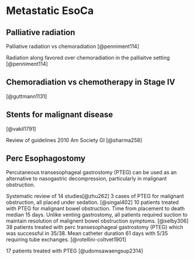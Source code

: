# Metastatic EsoCa {#eso_metastatic}

## Palliative radiation

Palliative radiation vs chemoradiation [@penniment114]

Radiation along favored over chemoradiation in the palliaitve setting [@penniment114]

## Chemoradiation vs chemotherapy in Stage IV

[@guttmann1131]

## Stents for malignant disease

[@vakil1791]

Review of guidelines 2010 Am Society GI [@sharma258]

## Perc Esophagostomy

Percutaneous transesophageal gastrostomy (PTEG) can be used as an alternative to nasogastric decompression, particularly in malignant obstruction.

Systematic review of 14 studies[@zhu262] 3 cases of PTEG for malignant obstruction, all placed under sedation. [@singal402] 10 patients treated with PTEG for malignant bowel obstruction. Time from placement to death median 15 days. Unlike venting gastrostomy, all patients required suction to maintain resolution of malignent bowel obstruction symptoms. [@selby306] 38 patients treated with perc transesophageal gastrostomy (PTEG) which was successful in 35/38. Mean catheter duration 61 days with 5/35 requiring tube exchanges. [@rotellini-coltvet1901]

17 patients treated with PTEG [@udomsawaengsup2314]

